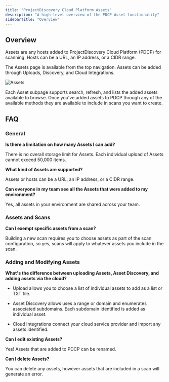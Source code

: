 ```yaml
---
title: "ProjectDiscovery Cloud Platform Assets"
description: "A high-level overview of the PDCP Asset functionality"
sidebarTitle: "Overview"
---
```


## Overview
Assets are any hosts added to ProjectDiscovery Cloud Platform (PDCP) for scanning. Hosts can be a URL, an IP address, or a CIDR range. 

The Assets page is available from the top navigation. Assets can be added through Uploads, Discovery, and Cloud Integrations.

![Assets](/images/platform/assets.png)

Each Asset subpage supports search, refresh, and lists the added assets available to browse. Once you've added assets to PDCP through any of the available methods 
they are available to include in scans you want to create.


## FAQ

### General
**Is there a limitation on how many Assets I can add?**

There is no overall storage limit for Assets. Each individual upload of Assets cannot exceed 50,000 items.

**What kind of Assets are supported?**

Assets or hosts can be a URL, an IP address, or a CIDR range. 

**Can everyone in my team see all the Assets that were added to my environment?**

Yes, all assets in your environment are shared across your team.

### Assets and Scans

**Can I exempt specific assets from a scan?**

Building a new scan requires you to choose assets as part of the scan configuration, so yes, scans will apply to whatever assets you include in the scan. 

### Adding and Modifying Assets

**What's the difference between uploading Assets, Asset Discovery, and adding assets via the cloud?**

 - Upload allows you to choose a list of individual assets to add as a list or TXT file.

 - Asset Discovery allows uses a range or domain and enumerates associated subdomains. Each subdomain identified is added as individual asset.

 - Cloud Integrations connect your cloud service provider and import any assets identified. 

**Can I edit existing Assets?** 

Yes! Assets that are added to PDCP can be renamed.

**Can I delete Assets?**

You can delete any assets, however assets that are included in a scan will generate an error.